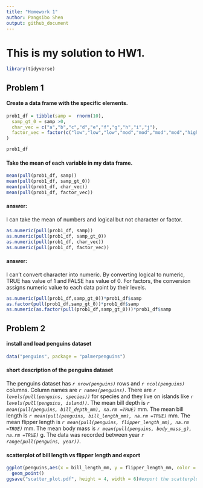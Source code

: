 ```yaml
---
title: "Homework 1"
author: Pangsibo Shen
output: github_document
---
```


# This is my solution to HW1.

```r
library(tidyverse)
```

## Problem 1

#### Create a data frame with the specific elements.

```r
prob1_df = tibble(samp =  rnorm(10),
  samp_gt_0 = samp >0,
  char_vec = c("a","b","c","d","e","f","g","h","i","j"),
  factor_vec = factor(c("low","low","low","mod","mod","mod","mod","high","high","high"))
)

prob1_df
```

#### Take the mean of each variable in my data frame.

```r
mean(pull(prob1_df, samp))
mean(pull(prob1_df, samp_gt_0))
mean(pull(prob1_df, char_vec))
mean(pull(prob1_df, factor_vec))
```
#### answer:

I can take the mean of numbers and logical but not character or factor.

```r
as.numeric(pull(prob1_df, samp))
as.numeric(pull(prob1_df, samp_gt_0))
as.numeric(pull(prob1_df, char_vec))
as.numeric(pull(prob1_df, factor_vec))
```
#### answer:

I can't convert character into numeric. By converting logical to numeric, TRUE has value of 1 and FALSE has value of 0. For factors, the conversion assigns numeric value to each data point by their levels. 

```r
as.numeric(pull(prob1_df,samp_gt_0))*prob1_df$samp
as.factor(pull(prob1_df,samp_gt_0))*prob1_df$samp
as.numeric(as.factor(pull(prob1_df,samp_gt_0)))*prob1_df$samp
```

## Problem 2

#### install and load penguins dataset
```r
data("penguins", package = "palmerpenguins")
```

#### short description of the penguins dataset

The penguins dataset has *`r nrow(penguins)`* rows and *`r ncol(penguins)`* columns. Column names are *`r names(penguins)`*. There are *`r levels(pull(penguins, species))`* for species and they live on islands like *`r levels(pull(penguins, island))`*. The mean bill depth is *`r mean(pull(penguins, bill_depth_mm), na.rm =TRUE)`* mm. The mean bill length is *`r mean(pull(penguins, bill_length_mm), na.rm =TRUE)`* mm. The mean flipper length is *`r mean(pull(penguins, flipper_length_mm), na.rm =TRUE)`* mm. The mean body mass is *`r mean(pull(penguins, body_mass_g), na.rm =TRUE)`* g. The data was recorded between year *`r range(pull(penguins, year))`*. 

#### scatterplot of bill length vs flipper length and export

```r
ggplot(penguins,aes(x = bill_length_mm, y = flipper_length_mm, color = species)) +
  geom_point()
ggsave("scatter_plot.pdf", height = 4, width = 6)#export the scatterplot
```

